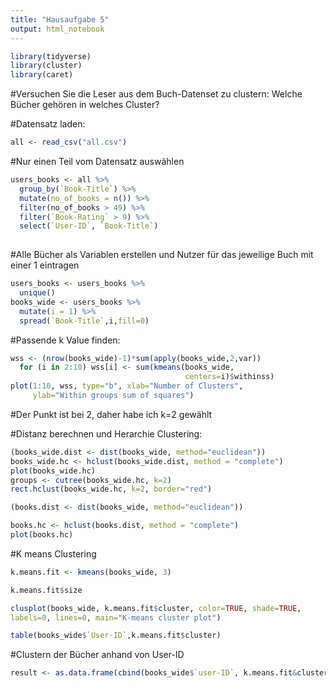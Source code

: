 ```yaml
---
title: "Hausaufgabe 5"
output: html_notebook
---
```


```r
library(tidyverse)
library(cluster)
library(caret)
```

#Versuchen Sie die Leser aus dem Buch-Datenset zu clustern: Welche Bücher gehören in welches Cluster?

#Datensatz laden:
```r
all <- read_csv("all.csv")
```
#Nur einen Teil vom Datensatz auswählen

```r
users_books <- all %>%
  group_by(`Book-Title`) %>%
  mutate(no_of_books = n()) %>%
  filter(no_of_books > 49) %>%
  filter(`Book-Rating` > 9) %>%
  select(`User-ID`, `Book-Title`)
  
```

#Alle Bücher als Variablen erstellen und Nutzer für das jeweilige Buch mit einer 1 eintragen

```r
users_books <- users_books %>%
  unique()
books_wide <- users_books %>%
  mutate(i = 1) %>%
  spread(`Book-Title`,i,fill=0)
```

#Passende k Value finden:

```r
wss <- (nrow(books_wide)-1)*sum(apply(books_wide,2,var))
  for (i in 2:10) wss[i] <- sum(kmeans(books_wide,
                                       centers=i)$withinss)
plot(1:10, wss, type="b", xlab="Number of Clusters",
     ylab="Within groups sum of squares")
```

#Der Punkt ist bei 2, daher habe ich k=2 gewählt

#Distanz berechnen und Herarchie Clustering:

```r
(books_wide.dist <- dist(books_wide, method="euclidean"))
books_wide.hc <- hclust(books_wide.dist, method = "complete")
plot(books_wide.hc)
groups <- cutree(books_wide.hc, k=2) 
rect.hclust(books_wide.hc, k=2, border="red")
```


```r
(books.dist <- dist(books_wide, method="euclidean"))
```

```r
books.hc <- hclust(books.dist, method = "complete")
plot(books.hc)
```

#K means Clustering

```r
k.means.fit <- kmeans(books_wide, 3) 
```

```r
k.means.fit$size
```

```r
clusplot(books_wide, k.means.fit$cluster, color=TRUE, shade=TRUE,
labels=0, lines=0, main="K-means cluster plot")
```


```r
table(books_wide$`User-ID`,k.means.fit$cluster)
```

#Clustern der Bücher anhand von User-ID

```r
result <- as.data.frame(cbind(books_wide$`user-ID`, k.means.fit&cluster))
```








